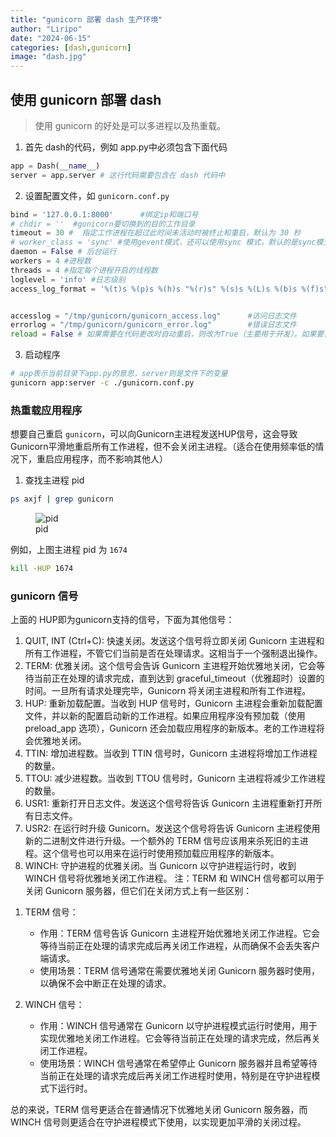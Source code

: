 ```yaml
---
title: "gunicorn 部署 dash 生产环境"
author: "Liripo"
date: "2024-06-15"
categories: [dash,gunicorn]
image: "dash.jpg"
---
```


## 使用 gunicorn 部署 dash

> 使用 gunicorn 的好处是可以多进程以及热重载。


1. 首先 dash的代码，例如 app.py中必须包含下面代码

```py
app = Dash(__name__)
server = app.server # 这行代码需要包含在 dash 代码中
```

2. 设置配置文件，如 `gunicorn.conf.py`

```py
bind = '127.0.0.1:8000'      #绑定ip和端口号
# chdir = ''  #gunicorn要切换到的目的工作目录
timeout = 30 #  指定工作进程在超过此时间未活动时被终止和重启，默认为 30 秒
# worker_class = 'sync' #使用gevent模式，还可以使用sync 模式，默认的是sync模式
daemon = False # 后台运行
workers = 4 #进程数
threads = 4 #指定每个进程开启的线程数
loglevel = 'info' #日志级别
access_log_format = '%(t)s %(p)s %(h)s "%(r)s" %(s)s %(L)s %(b)s %(f)s" "%(a)s"'    #设置gunicorn访问日志格式，错误日志无法设置


accesslog = "/tmp/gunicorn/gunicorn_access.log"      #访问日志文件
errorlog = "/tmp/gunicorn/gunicorn_error.log"        #错误日志文件
reload = False # 如果需要在代码更改时自动重启，则改为True（主要用于开发）。如果要自己控制，则使用 kill -HUP {gunicorn 主进程id }
```

3. 启动程序

```bash
# app表示当前目录下app.py的意思，server则是文件下的变量
gunicorn app:server -c ./gunicorn.conf.py
```

### 热重载应用程序

想要自己重启 `gunicorn`，可以向Gunicorn主进程发送HUP信号，这会导致Gunicorn平滑地重启所有工作进程，但不会关闭主进程。（适合在使用频率低的情况下，重启应用程序，而不影响其他人）

1. 查找主进程 pid 

```bash
ps axjf | grep gunicorn
```
![pid](./pid.png)

例如，上图主进程 pid 为 `1674`

```bash
kill -HUP 1674
```

### gunicorn 信号

上面的 HUP即为gunicorn支持的信号，下面为其他信号：

1. QUIT, INT (Ctrl+C): 快速关闭。发送这个信号将立即关闭 Gunicorn 主进程和所有工作进程，不管它们当前是否在处理请求。这相当于一个强制退出操作。
2. TERM: 优雅关闭。这个信号会告诉 Gunicorn 主进程开始优雅地关闭，它会等待当前正在处理的请求完成，直到达到 graceful_timeout（优雅超时）设置的时间。一旦所有请求处理完毕，Gunicorn 将关闭主进程和所有工作进程。
3. HUP: 重新加载配置。当收到 HUP 信号时，Gunicorn 主进程会重新加载配置文件，并以新的配置启动新的工作进程。如果应用程序没有预加载（使用 preload_app 选项），Gunicorn 还会加载应用程序的新版本。老的工作进程将会优雅地关闭。
4. TTIN: 增加进程数。当收到 TTIN 信号时，Gunicorn 主进程将增加工作进程的数量。
5. TTOU: 减少进程数。当收到 TTOU 信号时，Gunicorn 主进程将减少工作进程的数量。
6. USR1: 重新打开日志文件。发送这个信号将告诉 Gunicorn 主进程重新打开所有日志文件。
7. USR2: 在运行时升级 Gunicorn。发送这个信号将告诉 Gunicorn 主进程使用新的二进制文件进行升级。一个额外的 TERM 信号应该用来杀死旧的主进程。这个信号也可以用来在运行时使用预加载应用程序的新版本。
8. WINCH: 守护进程的优雅关闭。当 Gunicorn 以守护进程运行时，收到 WINCH 信号将优雅地关闭工作进程。
注：TERM 和 WINCH 信号都可以用于关闭 Gunicorn 服务器，但它们在关闭方式上有一些区别：

::: {.callout-note}
1. TERM 信号：

    - 作用：TERM 信号告诉 Gunicorn 主进程开始优雅地关闭工作进程。它会等待当前正在处理的请求完成后再关闭工作进程，从而确保不会丢失客户端请求。
    - 使用场景：TERM 信号通常在需要优雅地关闭 Gunicorn 服务器时使用，以确保不会中断正在处理的请求。
2. WINCH 信号：

    - 作用：WINCH 信号通常在 Gunicorn 以守护进程模式运行时使用，用于实现优雅地关闭工作进程。它会等待当前正在处理的请求完成，然后再关闭工作进程。
    - 使用场景：WINCH 信号通常在希望停止 Gunicorn 服务器并且希望等待当前正在处理的请求完成后再关闭工作进程时使用，特别是在守护进程模式下运行时。


总的来说，TERM 信号更适合在普通情况下优雅地关闭 Gunicorn 服务器，而 WINCH 信号则更适合在守护进程模式下使用，以实现更加平滑的关闭过程。

:::